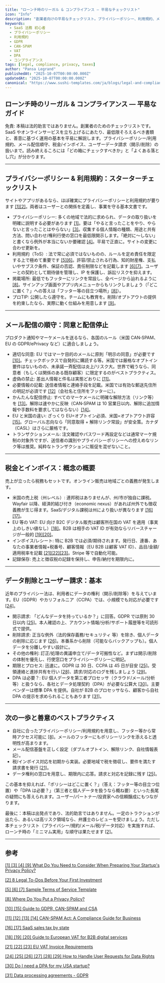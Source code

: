 ```yaml
---
title: "ローンチ時のリーガル & コンプライアンス — 平易なチェックリスト"
icon: "Info"
description: "創業者向けの平易なチェックリスト。プライバシーポリシー、利用規約、メール配信の順守（GDPR/CAN‑SPAM）、税金/インボイス、ユーザーデータ請求、DPA をローンチ時にどう整えるか。"
keywords:
  - SaaS 法務 初心者
  - プライバシーポリシー
  - 利用規約
  - GDPR
  - CAN-SPAM
  - VAT
  - DPA
  - コンプライアンス
tags: [legal, compliance, privacy, taxes]
author: "Pansa Legrand"
publishedAt: "2025-10-07T00:00:00.000Z"
updatedAt: "2025-10-07T00:00:00.000Z"
canonical: "https://www.sushi-templates.com/ja/blogs/legal-and-compliance-at-launch"
---
```


## ローンチ時のリーガル & コンプライアンス — 平易なガイド

免責: 本稿は法的助言ではありません。創業者のためのチェックリストです。SaaS やオンラインサービスを立ち上げるにあたり、最低限そろえるべき書類と、善意に基づく運用の基本を平易に解説します。プライバシーポリシー/利用規約、メール配信順守、税金/インボイス、ユーザーデータ請求（開示/削除）の扱いまで。読み終えるころには「どの箱にチェックすべきか」と「よくある落とし穴」が分かります。

---

## プライバシーポリシー & 利用規約：スターターチェックリスト

サイトやアプリがあるなら、ほぼ確実にプライバシーポリシーと利用規約が要ります <a href="https://www.dwt.com/blogs/startup-law-blog/2020/09/privacy-policy-for-startups" target="_blank" rel="noopener noreferrer">[1]</a><a href="https://www.techstars.com/blog/advice/8-legal-to-dos-before-your-first-investment" target="_blank" rel="noopener noreferrer">[2]</a>。両者はユーザーとの関係を定義し、事業を守る基本文書です。

- プライバシーポリシー: 多くの地域で法的に求められ、データの取り扱いを明確に説明する必要があります <a href="https://www.dwt.com/blogs/startup-law-blog/2020/09/privacy-policy-for-startups" target="_blank" rel="noopener noreferrer">[1]</a>。要は「やると言ったことをやり、やらないと言ったことはやらない」<a href="https://www.dwt.com/blogs/startup-law-blog/2020/09/privacy-policy-for-startups" target="_blank" rel="noopener noreferrer">[3]</a>。収集する個人情報の種類、用途と共有方法、問い合わせ/権利行使の窓口を最低限開示します。「絶対に〜しない」と書くなら例外が本当にないか要確認 <a href="https://www.dwt.com/blogs/startup-law-blog/2020/09/privacy-policy-for-startups" target="_blank" rel="noopener noreferrer">[4]</a>。平易で正直に。サイトの変更に合わせ更新を。
- 利用規約（ToS）: 法で常に必須ではないものの、ルールを定め責任を限定する上で極めて重要です <a href="https://termly.io/resources/templates/terms-of-service-template/" target="_blank" rel="noopener noreferrer">[5]</a><a href="https://termly.io/resources/templates/terms-of-service-template/" target="_blank" rel="noopener noreferrer">[6]</a>。許容/禁止される行為、知的財産権、支払いやサブスク条件、保証の否認、責任制限などを記載します <a href="https://termly.io/resources/templates/terms-of-service-template/" target="_blank" rel="noopener noreferrer">[6]</a><a href="https://termly.io/resources/templates/terms-of-service-template/" target="_blank" rel="noopener noreferrer">[7]</a>。ユーザーとの契約として期待値を管理し、IP を保護し、訴訟リスクを抑えます。
- 掲載場所: 最低でもフッターにリンクを常設し、全ページから辿れるように <a href="https://termly.io/faq/where-do-you-put-a-privacy-policy/" target="_blank" rel="noopener noreferrer">[8]</a>。サインアップ画面やアプリ内メニューからもリンクしましょう（「どこに置く？」への答えは「フッター等の目立つ場所」<a href="https://termly.io/faq/where-do-you-put-a-privacy-policy/" target="_blank" rel="noopener noreferrer">[8]</a>）。
- プロTIP: 公開したら遵守を。チームにも教育を。削除/オプトアウトの提供を約束したなら、実際に動く仕組みを用意します <a href="https://www.dwt.com/blogs/startup-law-blog/2020/09/privacy-policy-for-startups" target="_blank" rel="noopener noreferrer">[9]</a>。

---

## メール配信の順守：同意と配信停止

プロダクト通知やマーケメールを送るなら、各国のルール（米国 CAN‑SPAM、EU の GDPR/ePrivacy など）に適合しましょう。

- 適切な同意: EU ではマーケ目的のメールに原則「明示の同意」が必要です <a href="https://emailchef.com/emailchef-academy/guide-to-gdpr-can-spam-and-csa-and-their-differences/" target="_blank" rel="noopener noreferrer">[10]</a>。チェックボックスで自発的に購読する等。米国では厳格なオプトイン要件はないものの、未承諾一斉配信は炎上/リスク大。世界で戦うなら、同意者（もしくは関係のある既存顧客）に限定するのがベストプラクティス。
- 虚偽の禁止: 差出人情報と件名は実態どおりに <a href="https://www.ftc.gov/business-guidance/resources/can-spam-act-compliance-guide-business" target="_blank" rel="noopener noreferrer">[11]</a>。
- 必要情報の記載: 送信者情報と連絡手段を記載。米国では有効な郵送先住所の明記が必須です <a href="https://www.ftc.gov/business-guidance/resources/can-spam-act-compliance-guide-business" target="_blank" rel="noopener noreferrer">[12]</a>（会社名と住所をフッターに）。
- かんたんな配信停止: すべてのマーケメールに明確な解除方法（リンク等）を <a href="https://www.ftc.gov/business-guidance/resources/can-spam-act-compliance-guide-business" target="_blank" rel="noopener noreferrer">[13]</a>。解除は速やかに反映（CAN‑SPAM は 10 営業日以内、解除に追加情報や手数料を要求してはならない）<a href="https://www.ftc.gov/business-guidance/resources/can-spam-act-compliance-guide-business" target="_blank" rel="noopener noreferrer">[14]</a>。
- EU と米国の違い: ざっくり EU=オプトイン必須、米国=オプトアウト許容 <a href="https://emailchef.com/emailchef-academy/guide-to-gdpr-can-spam-and-csa-and-their-differences/" target="_blank" rel="noopener noreferrer">[15]</a>。グローバル志向なら「同意取得 + 解除リンク常設」が安全策。カナダ（CASL）はさらに厳格です。
- トランザクションメール: 注文確認やパスワード再設定などは通常マーケ規制の対象外ですが、送信者の識別やプライバシーポリシーへの控えめなリンク等は推奨。純粋なトランザクションに販促を混ぜないこと。

---

## 税金とインボイス：概念の概要

売上が立ったら税務もセットです。オンライン販売は地域ごとの義務が発生します。

- 米国の売上税（州レベル）: 連邦税はありませんが、州/市が独自に課税。Wayfair 以降、経済的結び付き（economic nexus）があれば州外でも徴収義務が生じ得ます。SaaS/デジタル課税は州により扱いが異なります <a href="https://www.anrok.com/saas-sales-tax-by-state" target="_blank" rel="noopener noreferrer">[16]</a><a href="https://www.anrok.com/saas-sales-tax-by-state" target="_blank" rel="noopener noreferrer">[17]</a>。
- EU 等の VAT: EU 向け B2C デジタル販売は顧客所在国の VAT を適用（事実上のしきい値なし）<a href="https://www.taxjar.com/blog/guide-european-vat-b2b-digital-services-sellers" target="_blank" rel="noopener noreferrer">[18]</a>。B2B は相手の VAT ID が有効ならリバースチャージが一般的 <a href="https://www.taxjar.com/blog/guide-european-vat-b2b-digital-services-sellers" target="_blank" rel="noopener noreferrer">[19]</a><a href="https://www.taxjar.com/blog/guide-european-vat-b2b-digital-services-sellers" target="_blank" rel="noopener noreferrer">[20]</a>。
- インボイス/レシート: 特に B2B では必須/期待されます。発行日、連番、あなたの事業者情報+税番号、顧客情報（EU B2B は顧客 VAT ID）、品目/金額/適用税率を記載 <a href="https://www.taxually.com/blog/eu-vat-invoice-requirements-for-businesses" target="_blank" rel="noopener noreferrer">[21]</a><a href="https://www.taxually.com/blog/eu-vat-invoice-requirements-for-businesses" target="_blank" rel="noopener noreferrer">[22]</a><a href="https://www.taxually.com/blog/eu-vat-invoice-requirements-for-businesses" target="_blank" rel="noopener noreferrer">[23]</a>。Stripe 等で自動化可能。
- 記録保存: 売上と徴収税の記録を保持し、申告/納付を期限内に。

---

## データ削除とユーザー請求：基本

近年のプライバシー法は、利用者にデータの権利（開示/削除等）を与えています。EU（GDPR）やカリフォルニア（CCPA）では、小規模でも対応が必要です <a href="https://www.termsfeed.com/blog/user-requests-data-access-deletion-portability/" target="_blank" rel="noopener noreferrer">[24]</a>。

- 開示請求: 「どんなデータを持っているか？」に回答。GDPR では原則 30 日以内 <a href="https://www.termsfeed.com/blog/user-requests-data-access-deletion-portability/" target="_blank" rel="noopener noreferrer">[25]</a>。本人確認の上、アカウント情報/分析/サポート履歴等を可読形式で提供。
- 削除請求: 正当な例外（法的保存義務/セキュリティ 等）を除き、個人データの削除に応じます <a href="https://www.termsfeed.com/blog/user-requests-data-access-deletion-portability/" target="_blank" rel="noopener noreferrer">[26]</a>。本番系から削除（可能ならバックアップも）。個人データを分離しやすい設計に。
- その他の権利: 訂正/処理の異議申立て/データ可搬性など。まずは開示/削除の体制を優先し、行使窓口をプライバシーポリシーに明記。
- 期限とプロセス: 迅速に。GDPR は 30 日、CCPA は 45 日が目安 <a href="https://www.termsfeed.com/blog/user-requests-data-access-deletion-portability/" target="_blank" rel="noopener noreferrer">[25]</a>。受領連絡と進捗共有を行い <a href="https://www.termsfeed.com/blog/user-requests-data-access-deletion-portability/" target="_blank" rel="noopener noreferrer">[28]</a>、請求/対応のログを残しましょう <a href="https://www.termsfeed.com/blog/user-requests-data-access-deletion-portability/" target="_blank" rel="noopener noreferrer">[29]</a>。
- DPA は必要？: EU 個人データを第三者プロセッサ（クラウド/メール/分析等）と扱うなら、各社とデータ処理契約（DPA）が必要な公算大 <a href="https://www.contractsent.com/do-i-need-a-dpa-for-my-usa-startup/" target="_blank" rel="noopener noreferrer">[30]</a>。主要ベンダーは標準 DPA を提供。自社が B2B のプロセッサなら、顧客から自社 DPA の提示を求められることもあります <a href="https://www.rocketlawyer.com/gb/en/business/data-protection-for-businesses/legal-guide/data-processing-agreements" target="_blank" rel="noopener noreferrer">[31]</a>。

---

## 次の一歩と善意のベストプラクティス

- 自社に合ったプライバシーポリシー/利用規約を用意し、フッター等から常時アクセス可能に <a href="https://termly.io/faq/where-do-you-put-a-privacy-policy/" target="_blank" rel="noopener noreferrer">[8]</a>。メールのフッターにもポリシーリンクを添えると透明性が高まります。
- メール配信基盤を正しく設定（ダブルオプトイン、解除リンク、自社情報表記）。
- 税/インボイス対応を初期から実装。必要地域で税を徴収し、要件を満たす請求書を発行 <a href="https://www.taxually.com/blog/eu-vat-invoice-requirements-for-businesses" target="_blank" rel="noopener noreferrer">[21]</a>。
- データ権利の窓口を用意し、期限内に応答。請求と対応を記録に残す <a href="https://www.termsfeed.com/blog/user-requests-data-access-deletion-portability/" target="_blank" rel="noopener noreferrer">[25]</a>。

この基本を抑えれば、「ポリシーはどこに置く？」（答え：フッター等の目立つ位置）や「DPA は必要？」（第三者と個人データを扱うなら概ね要）といった長尾の疑問にも答えられます。ユーザー/パートナー/投資家への信頼醸成にもつながります。

最後に：本稿は出発点であり、法的助言ではありません。一定のトラクションが出たら、あるいは高リスク領域なら、弁護士のレビューを受けましょう。ただし本チェックリスト（プライバシー/規約/メール/税/データ対応）を実施すれば、ローンチ時の「ミニマム実用」な順守は果たせます <a href="https://www.techstars.com/blog/advice/8-legal-to-dos-before-your-first-investment" target="_blank" rel="noopener noreferrer">[2]</a>。

---

## 参考

<a href="https://www.dwt.com/blogs/startup-law-blog/2020/09/privacy-policy-for-startups" target="_blank" rel="noopener noreferrer">[1] [3] [4] [9] What Do You Need to Consider When Preparing Your Startup's Privacy Policy?</a>

<a href="https://www.techstars.com/blog/advice/8-legal-to-dos-before-your-first-investment" target="_blank" rel="noopener noreferrer">[2] 8 Legal To-Dos Before Your First Investment</a>

<a href="https://termly.io/resources/templates/terms-of-service-template/" target="_blank" rel="noopener noreferrer">[5] [6] [7] Sample Terms of Service Template</a>

<a href="https://termly.io/faq/where-do-you-put-a-privacy-policy/" target="_blank" rel="noopener noreferrer">[8] Where Do You Put a Privacy Policy?</a>

<a href="https://emailchef.com/emailchef-academy/guide-to-gdpr-can-spam-and-csa-and-their-differences/" target="_blank" rel="noopener noreferrer">[10] [15] Guide to GDPR, CAN-SPAM and CSA</a>

<a href="https://www.ftc.gov/business-guidance/resources/can-spam-act-compliance-guide-business" target="_blank" rel="noopener noreferrer">[11] [12] [13] [14] CAN-SPAM Act: A Compliance Guide for Business</a>

<a href="https://www.anrok.com/saas-sales-tax-by-state" target="_blank" rel="noopener noreferrer">[16] [17] SaaS sales tax by state</a>

<a href="https://www.taxjar.com/blog/guide-european-vat-b2b-digital-services-sellers" target="_blank" rel="noopener noreferrer">[18] [19] [20] Guide to European VAT for B2B digital services</a>

<a href="https://www.taxually.com/blog/eu-vat-invoice-requirements-for-businesses" target="_blank" rel="noopener noreferrer">[21] [22] [23] EU VAT Invoice Requirements</a>

<a href="https://www.termsfeed.com/blog/user-requests-data-access-deletion-portability/" target="_blank" rel="noopener noreferrer">[24] [25] [26] [27] [28] [29] How to Handle User Requests for Data Rights</a>

<a href="https://www.contractsent.com/do-i-need-a-dpa-for-my-usa-startup/" target="_blank" rel="noopener noreferrer">[30] Do I need a DPA for my USA startup?</a>

<a href="https://www.rocketlawyer.com/gb/en/business/data-protection-for-businesses/legal-guide/data-processing-agreements" target="_blank" rel="noopener noreferrer">[31] Data processing agreements - GDPR</a>

